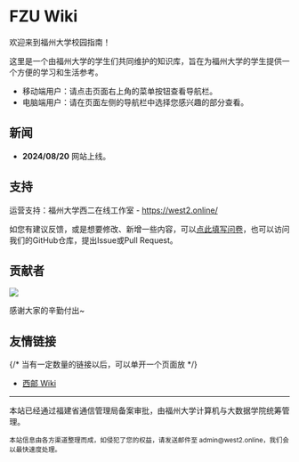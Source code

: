 # FZU Wiki

欢迎来到福州大学校园指南！

这里是一个由福州大学的学生们共同维护的知识库，旨在为福州大学的学生提供一个方便的学习和生活参考。

- 移动端用户：请点击页面右上角的菜单按钮查看导航栏。
- 电脑端用户：请在页面左侧的导航栏中选择您感兴趣的部分查看。

## 新闻

- **2024/08/20** 网站上线。

## 支持

运营支持：福州大学西二在线工作室 - https://west2.online/

如您有建议反馈，或是想要修改、新增一些内容，可以[点此填写问卷](https://west2-online.feishu.cn/share/base/form/shrcnnOXn19MtLU83IDVb7ik2Wb)，也可以访问我们的GitHub仓库，提出Issue或Pull Request。

## 贡献者

<a href="https://github.com/west2-online/fzu-wiki/graphs/contributors">
  <img src="https://contrib.rocks/image?repo=west2-online/fzu-wiki" />
</a>

感谢大家的辛勤付出~

## 友情链接

{/* 当有一定数量的链接以后，可以单开一个页面放 */}

- [西邮 Wiki](https://wiki.cooo.site/)

---

本站已经通过福建省通信管理局备案审批，由福州大学计算机与大数据学院统筹管理。<br />

<small>
  本站信息由各方渠道整理而成，如侵犯了您的权益，请发送邮件至
  admin@west2.online，我们会以最快速度处理。
</small>
